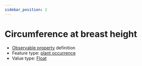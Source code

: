 ```yaml
---
sidebar_position: 2
---
```



# Circumference at breast height

- [Observable property](/viewers/dawe-vocabs?uri=https://linked.data.gov.au/def/nrm/2d042596-d49a-4139-92f5-dc0f23737e76) definition
- Feature type: [plant occurrence](http://linked.data.gov.au/def/tern-cv/b311c0d3-4a1a-4932-a39c-f5cdc1afa611)
- Value type: [Float](https://w3id.org/tern/ontologies/tern/Float)


<Example protocolModule="basal-area-lite-dbh" observableProperty="https://linked.data.gov.au/def/nrm/2d042596-d49a-4139-92f5-dc0f23737e76" />

